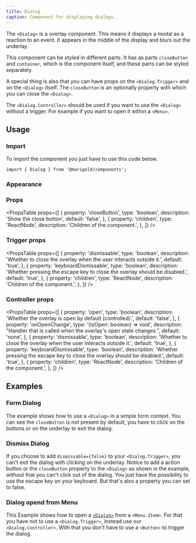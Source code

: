 ```yaml
---
title: Dialog
caption: Component for displaying dialogs.
---
```


The `<Dialog>` is a overlay component. This means it displays a modal as a reaction to an event. It appears in the middle of the display and blurs out the underlay.

This component can be styled in different parts. It has as parts `closeButton` and `container`, which is the component itself, and these parts can be styled separately.

A special thing is also that you can have props on the `<Dialog.Trigger>` and on the `<Dialog>` itself. The `closeButton` is an optionally property with which you can close the `<Dialog>`.

The `<Dialog.Controller>` should be used if you want to use the `<Dialog>` without a trigger. For example if you want to open it within a `<Menu>`.

## Usage

### Import

To import the component you just have to use this code below.

```tsx
import { Dialog } from '@marigold/components';
```

### Appearance

<AppearanceTable component={title} />

### Props

<PropsTable
  props={[
    {
      property: 'closeButton',
      type: 'boolean',
      description: 'Show the close button',
      default: 'false',
    },
    {
      property: 'children',
      type: 'ReactNode',
      description: 'Children of the component.',
    },
  ]}
/>

### Trigger props

<PropsTable
  props={[
    {
      property: 'dismissable',
      type: 'boolean',
      description:
        'Whether to close the overlay when the user interacts outside it.',
      default: 'true',
    },
    {
      property: 'keyboardDismissable',
      type: 'boolean',
      description:
        'Whether pressing the escape key to close the overlay should be disabled.',
      default: 'true',
    },
    {
      property: 'children',
      type: 'ReactNode',
      description: 'Children of the component.',
    },
  ]}
/>

### Controller props

<PropsTable
  props={[
    {
      property: 'open',
      type: 'boolean',
      description: 'Whether the overlay is open by default (controlled).',
      default: 'false',
    },
    {
      property: 'onOpenChange',
      type: '(isOpen: boolean) => void',
      description:
        "Handler that is called when the overlay's open state changes.",
      default: 'none',
    },
    {
      property: 'dismissable',
      type: 'boolean',
      description:
        'Whether to close the overlay when the user interacts outside it.',
      default: 'true',
    },
    {
      property: 'keyboardDismissable',
      type: 'boolean',
      description:
        'Whether pressing the escape key to close the overlay should be disabled.',
      default: 'true',
    },
    {
      property: 'children',
      type: 'ReactNode',
      description: 'Children of the component.',
    },
  ]}
/>

## Examples

### Form Dialog

The example shows how to use a `<Dialog>` in a simple form context. You can see the `closeButton` is not present by default, you have to click on the buttons or on the underlay to exit the dialog.

<ComponentDemo file="./dialog-form.demo.tsx" />

### Dismiss Dialog

If you choose to add `dismissable={false}` to your `<Dialog.Trigger>`, you can't exit the dialog with clicking on the underlay. Notice to add a action button or the `closeButton` property to the `<Dialog>` as shown in the example, without that you can't click out of the dialog. You just have the possibility to use the escape key on your keyboard. But that's also a property you can set to false.

<ComponentDemo file="./dialog-dismiss.demo.tsx" />

### Dialog opend from Menu

This Example shows how to open a [`<Dialog>`](/components/dialog/) from a `<Menu.Item>`.
For that you have not to use a `<Dialog.Trigger>`, instead use our `<Dialog.Controller>`. With that you don't have to use a `<Button>` to trigger the dialog.

<ComponentDemo file="./menu-open-dialog.demo.tsx" />
